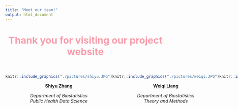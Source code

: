 ```yaml
---
title: "Meet our team!"
output: html_document
---
```


<h1 style="text-align: center; color: #f89cab; font-size: 30px; margin: 40px 0;"> 
Thank you for visiting our project website
</h1>


:::: {style="display: flex; margin-top: 25px"}

::: {.col}

```r
knitr::include_graphics("./pictures/shiyu.JPG")
```

<strong style="text-align: center; display: block; text-align: center;">
[Shiyu Zhang](https://shireen-zsy.github.io/)
</strong>

<em style="text-align: center; display: block; text-align: center;">
Department of Biostatistics<br>
Public Health Data Science
</em>

:::

::: {.col}

```r
knitr::include_graphics("./pictures/weiqi.JPG")
```

<strong style="text-align: center; display: block; text-align: center;">
[Weiqi Liang](https://weiqiliang022.github.io/WL3011/)
</strong>

<em style="text-align: center; display: block; text-align: center;">
Department of Biostatistics<br>
Theory and Methods
</em>

:::

::: {.col}

```r
knitr::include_graphics("./pictures/zhenkun.JPG")
```

<strong style="text-align: center; display: block; text-align: center;">
[Zhenkun Fang](https://zhenkunnfang.github.io/)
</strong>

<em style="text-align: center; display: block; text-align: center;">
Department of Biostatistics<br>
Theory and Methods
</em>

:::

::: {.col}

```r
knitr::include_graphics("./pictures/zeqi.JPG")
```

<strong style="text-align: center; display: block; text-align: center;">
Zeqi Li
</strong>

<em style="text-align: center; display: block; text-align: center;">
Department of Biostatistics<br>
Pharmaceutical Statistics
</em>


:::

::::


